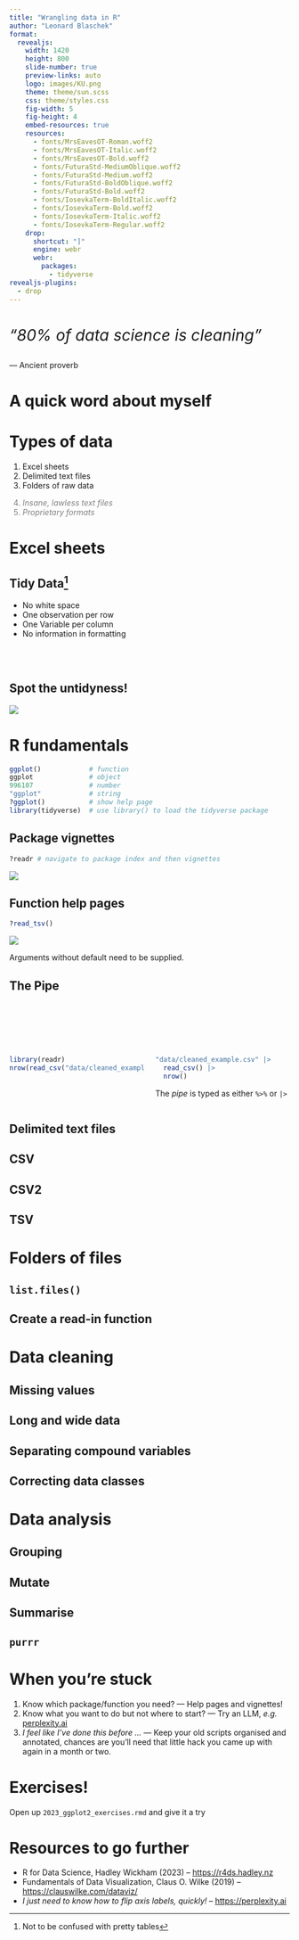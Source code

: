 ```yaml
---
title: "Wrangling data in R"
author: "Leonard Blaschek"
format:
  revealjs: 
    width: 1420
    height: 800
    slide-number: true
    preview-links: auto
    logo: images/KU.png
    theme: theme/sun.scss
    css: theme/styles.css
    fig-width: 5
    fig-height: 4
    embed-resources: true
    resources:
      - fonts/MrsEavesOT-Roman.woff2
      - fonts/MrsEavesOT-Italic.woff2
      - fonts/MrsEavesOT-Bold.woff2
      - fonts/FuturaStd-MediumOblique.woff2
      - fonts/FuturaStd-Medium.woff2
      - fonts/FuturaStd-BoldOblique.woff2
      - fonts/FuturaStd-Bold.woff2
      - fonts/IosevkaTerm-BoldItalic.woff2
      - fonts/IosevkaTerm-Bold.woff2
      - fonts/IosevkaTerm-Italic.woff2
      - fonts/IosevkaTerm-Regular.woff2
    drop:
      shortcut: "]"
      engine: webr
      webr:
        packages:
          - tidyverse
revealjs-plugins:
  - drop
---
```


#  {auto-animate="true"}

::: {style="font-size: 200%;"}
*"80% of data science is cleaning"*
:::

— Ancient proverb

# A quick word about myself

# Types of data

:::: incremental
1.  Excel sheets
2.  Delimited text files
3.  Folders of raw data

::: {style="color:grey"}
4.  *Insane, lawless text files*
5.  *Proprietary formats*
:::
::::

# Excel sheets

## Tidy Data[^1]

[^1]: Not to be confused with pretty tables

-   No white space
-   One observation per row
-   One Variable per column
-   No information in formatting

<br><br>

## Spot the untidyness!

![](images/bad_example.png)

# R fundamentals

``` r
ggplot()            # function
ggplot              # object
996107              # number
"ggplot"            # string
?ggplot()           # show help page 
library(tidyverse)  # use library() to load the tidyverse package
```

## Package vignettes {auto-animate="true"}

``` r
?readr # navigate to package index and then vignettes
```

::: fragment
![](images/readr_vignette.png)
:::

## Function help pages {auto-animate="true"}

``` r
?read_tsv()
```

::: fragment
![](images/read_tsv_help.png)
:::

::: fragment
Arguments without default [need to be supplied.]{.highlight}
:::

## The Pipe

<br><br><br><br>

::::: columns
::: {.column width="50%"}
```r
library(readr)
nrow(read_csv("data/cleaned_example.csv"))
```
:::

::: {.column .fragment width="50%"}
```r
"data/cleaned_example.csv" |> 
  read_csv() |> 
  nrow()
```

The *pipe* is typed as either `%>%` or [`|>`]{.highlight}
:::
:::::

## Delimited text files

## CSV

## CSV2

## TSV

# Folders of files

## `list.files()`

## Create a read-in function

# Data cleaning

## Missing values

## Long and wide data

## Separating compound variables

## Correcting data classes

# Data analysis

## Grouping

## Mutate

## Summarise

## `purrr`

# When you're stuck

::: incremental
1.  Know which package/function you need? — Help pages and vignettes!
2.  Know what you want to do but not where to start? — Try an LLM, *e.g.* [perplexity.ai](https://perplexity.ai)
3.  *I feel like I've done this before ...* — Keep your old scripts [organised]{.highlight} and [annotated]{.highlight}, chances are you'll need that little hack you came up with again in a month or two.
:::

# Exercises!

Open up `2023_ggplot2_exercises.rmd` and give it a try

# Resources to go further

-   R for Data Science, Hadley Wickham (2023) -- <https://r4ds.hadley.nz>
-   Fundamentals of Data Visualization, Claus O. Wilke (2019) -- <https://clauswilke.com/dataviz/>
-   *I just need to know how to flip axis labels, quickly!* -- <https://perplexity.ai>

